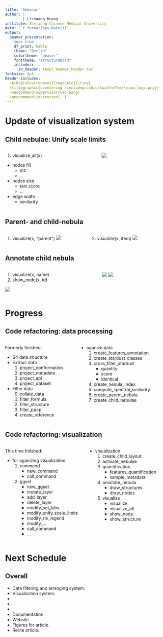 ```yaml
---
title: 'Seminar'
author: |
        | Lichuang Huang
institute: Zhejiang Chinese Medical University
date: '`r format(Sys.Date())`'
output:
  beamer_presentation:
    toc: true
    df_print: kable
    theme: "Berlin"
    colortheme: "beaver"
    fonttheme: "structurebold"
    includes:
      in_header: templ_beamer_header.tex
fontsize: 5pt
header-includes:
  \AtBeginEnvironment{longtable}{\tiny}
  \titlegraphic{\centering \includegraphics[width=7cm]{zcmu_logo.png}}
  \newcommand\supervisor{Cao Gang}
  \newcommand\instructor{  }
---
```


# Update of visualization system

## Child nebulae: Unify scale limits

::: columns 
:::: column 
1. \small visualize_all(x)

\vspace{0.8em}

+ nodes fill
    + mz
    + ...
+ nodes size
    + tani.score
    + ...
+ edge width
    + similarity
::::

:::: column 
![](~/operation/sirius.test/child_nebulae_1.png)
::::
:::

## Parent- and child-nebula

::: columns 
:::: column 
1. \small visualize(x, "parent")
![](~/operation/sirius.test/parent_1.png)
::::

:::: column 
2. \small visualize(x, item)
![](~/operation/sirius.test/child_7_1.png)
::::
:::


## Annotate child nebula

::: columns 
:::: column 
1. \small visualize(x, name)
2. \small show_node(x, id)
\vspace{0.3em}

![](~/operation/sirius.test/fatty._1.png)
::::

:::: column 
![](~/operation/sirius.test/node_2076_1.png)
![](~/operation/sirius.test/node_202_1.png)
::::
:::
# Progress

## Code refactoring: data processing

::: columns 
:::: column 
\small Formerly finished:

+ S4 data structure \textcolor{cyan}{\checkmark}
+ Extract data \textcolor{cyan}{\checkmark}
    1. project_conformation \textcolor{cyan}{\checkmark}
    2. project_metadata \textcolor{cyan}{\checkmark}
    3. project_api \textcolor{cyan}{\checkmark}
    4. project_dataset \textcolor{cyan}{\checkmark}
+ Filter data
    0. collate_data \textcolor{cyan}{\checkmark}
    1. filter_formula \textcolor{cyan}{\checkmark}
    2. filter_structure \textcolor{cyan}{\checkmark}
    3. filter_ppcp \textcolor{cyan}{\checkmark}
    4. create_reference \textcolor{cyan}{\checkmark}
::::

:::: column 

+ oganize data
    1. create_features_annotation \textcolor{cyan}{\checkmark}
    2. create_stardust_classes \textcolor{cyan}{\checkmark}
    3. cross_filter_stardust \textcolor{cyan}{\checkmark}
        + quantity \textcolor{cyan}{\checkmark}
        + score \textcolor{cyan}{\checkmark}
        + identical \textcolor{cyan}{\checkmark}
    4. create_nebula_index \textcolor{cyan}{\checkmark}
    5. compute_spectral_similarity \textcolor{cyan}{\checkmark}
    6. create_parent_nebula \textcolor{cyan}{\checkmark}
    7. create_child_nebulae \textcolor{cyan}{\checkmark}

::::
:::

## Code refactoring: visualization

::: columns 
:::: column 
\small This time finished:

+ for oganizing visualization
    1. command \textcolor{orange}{\checkmark}
        + new_command \textcolor{orange}{\checkmark}
        + call_command \textcolor{orange}{\checkmark}
    2. ggset \textcolor{orange}{\checkmark}
        + new_ggset \textcolor{orange}{\checkmark}
        + mutate_layer \textcolor{orange}{\checkmark}
        + add_layer \textcolor{orange}{\checkmark}
        + delete_layer \textcolor{orange}{\checkmark}
        + modify_set_labs \textcolor{orange}{\checkmark}
        + modify_unify_scale_limits \textcolor{orange}{\checkmark}
        + modify_rm_legend \textcolor{orange}{\checkmark}
        + modify_... \textcolor{orange}{\checkmark}
        + call_command \textcolor{orange}{\checkmark}
        + ...
::::

:::: column 
+ visualization
    1. create_child_layout \textcolor{orange}{\checkmark}
    2. activate_nebulae \textcolor{orange}{\checkmark}
    3. quantification \textcolor{orange}{\checkmark}
        + features_quantification \textcolor{orange}{\checkmark}
        + sample_metadata \textcolor{orange}{\checkmark}
    4. annotate_nebula \textcolor{orange}{\checkmark}
        + draw_structures \textcolor{orange}{\checkmark}
        + draw_nodes \textcolor{orange}{\checkmark}
    5. visualize \textcolor{orange}{\checkmark}
        + visualize \textcolor{orange}{\checkmark}
        + visualize_all \textcolor{orange}{\checkmark}
        + show_node \textcolor{orange}{\checkmark}
        + show_structure \textcolor{orange}{\checkmark}
::::
:::

# Next Schedule

## Overall

+ Data filtering and arranging system. \textcolor{orange}{\checkmark}
+ Visualization system. \textcolor{orange}{\checkmark}
+ \textcolor{cyan}{LC-MS runing in XCMS.}
+ \textcolor{red}{Statistic system.}
+ \textcolor{red}{Report.}
+ Documentation.
+ Website.
+ Figures for article.
+ Rerite article.

